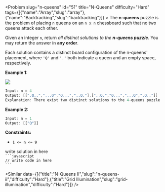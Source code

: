 
<Problem slug="n-queens" id="51" title="N-Queens" difficulty="Hard" tags={[{"name":"Array","slug":"array"},{"name":"Backtracking","slug":"backtracking"}]} >
    The **n-queens** puzzle is the problem of placing `n` queens on an `n x n` chessboard such that no two queens attack each other.

Given an integer `n`, return _all distinct solutions to the **n-queens puzzle**_. You may return the answer in **any order**.

Each solution contains a distinct board configuration of the n-queens' placement, where `'Q'` and `'.'` both indicate a queen and an empty space, respectively.

**Example 1:**

![](https://assets.leetcode.com/uploads/2020/11/13/queens.jpg)
```javascript 
Input: n = 4
Output: [[".Q..","...Q","Q...","..Q."],["..Q.","Q...","...Q",".Q.."]]
Explanation: There exist two distinct solutions to the 4-queens puzzle as shown above
```

**Example 2:**

```javascript 
Input: n = 1
Output: [["Q"]]
```

**Constraints:**

*   `1 <= n <= 9`
</Problem >

<Solution>
write solution in here
</Solution>

<Code>
```javascript
// write code in here
```
</Code>

<Similar data={[{"title":"N-Queens II","slug":"n-queens-ii","difficulty":"Hard"},{"title":"Grid Illumination","slug":"grid-illumination","difficulty":"Hard"}]} />
